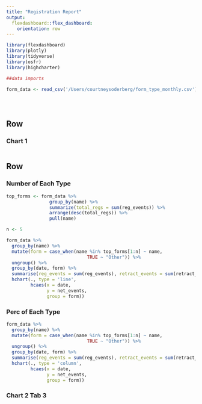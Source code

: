 ```yaml
---
title: "Registration Report"
output: 
  flexdashboard::flex_dashboard:
    orientation: row
---
```


```r
library(flexdashboard)
library(plotly)
library(tidyverse)
library(osfr)
library(highcharter)

##data imports

form_data <- read_csv('/Users/courtneysoderberg/form_type_monthly.csv')





```

Row {data-height=350}
-----------------------------------------------------------------------

### Chart 1

```r

```

Row {.tabset data-height=650}
-----------------------------------------------------------------------

### Number of Each Type

```r

top_forms <- form_data %>%
                group_by(name) %>%
                summarize(total_regs = sum(reg_events)) %>%
                arrange(desc(total_regs)) %>%
                pull(name)

n <- 5

form_data %>%
  group_by(name) %>%
  mutate(form = case_when(name %in% top_forms[1:n] ~ name, 
                              TRUE ~ "Other")) %>%
  ungroup() %>%
  group_by(date, form) %>%
  summarise(reg_events = sum(reg_events), retract_events = sum(retract_events), net_events = sum(net_events)) %>%
  hchart(., type = 'line',
         hcaes(x = date,
               y = net_events,
               group = form))
```

### Perc of Each Type
```r
form_data %>%
  group_by(name) %>%
  mutate(form = case_when(name %in% top_forms[1:n] ~ name, 
                              TRUE ~ "Other")) %>%
  ungroup() %>%
  group_by(date, form) %>%
  summarise(reg_events = sum(reg_events), retract_events = sum(retract_events), net_events = sum(net_events)) %>%
  hchart(., type = 'column',
         hcaes(x = date,
               y = net_events,
               group = form))
```

### Chart 2 Tab 3

```r

```
